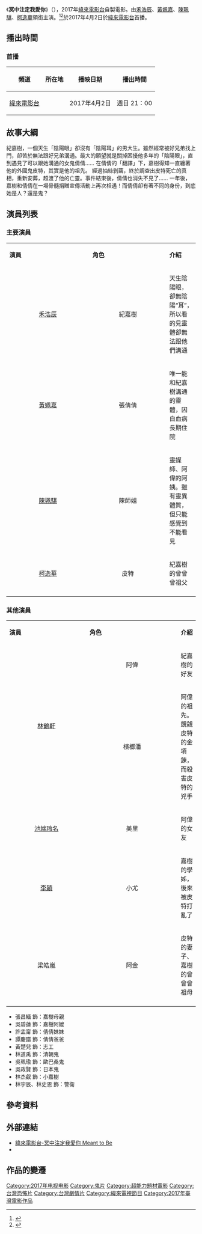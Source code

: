 {{noteTA
|1=zh-hans:冥中注定我爱你; zh-hant:冥中注定我愛你;}}
{{Distinguish|命中注定我愛你}}
{{電視節目資訊框
| 名稱       = 冥中注定我愛你
| 原名       = Meant to Be
| show_name_2 = 紅毛鬼上身
| 圖片       = 
| 圖說       = 
| 類型       = 劇情片（電視電影）
| 原創       = 
| 編劇       = [[許立達|許立達]]<br/>許肇玲
| 導演       = [[許立達|許立達]]  
| 主持       = 
| 演出       = [[布魯斯_(藝人)|禾浩辰]]<br/>[[黃姵嘉|黃姵嘉]]<br/>[[陳珮騏|陳珮騏]]<br/>[[柯逸華|柯逸華]]
| 配音       = 
| 旁白       = [[布魯斯_(藝人)|禾浩辰]]
| 主題曲     = 
| 片頭曲     = 
| 片尾曲     = 
| 作曲       = 
| 國家       = {{ROC-TW}}
| 語言       = [[國語|國語]]
| 集數       = 1集
| 每集列表   = 
| 執行製片   = 
| 製作人     = 唐在揚<br />林添貴
| 監製       = 辛建忠
| 副製片人   = 
| 共同製片人 = 
| 製作公司   = 緯來電視網股份有限公司<br />興揚電影有限公司
| 編審       = 
| 剪輯       =
| 外景       = 
| 攝影       = 
| runtime    = 86分鐘
| 頻道       = 
| 電視網     = 
| 電視台     = [[緯來電影台|緯來電影台]]
| 視訊制式   = 
| 音訊制式   = 
| 首播國家   = {{TWN}}
| 首播地區   = 
| 播出日期   = 2017年4月2日
| 晚於       = 
| 早於       = 
| 相關劇集   = 
| 官方網站   = http://movie.videoland.com.tw/new_movie.asp?sno=LDN1919
| imdb_id    = 
}}
《'''冥中注定我愛你'''》（{{lang-en|'''''Meant to Be'''''}}），2017年[[緯來電影台|緯來電影台]]自製電影。由[[布魯斯_(藝人)|禾浩辰]]、[[黃姵嘉|黃姵嘉]]、[[陳珮騏|陳珮騏]]、[[柯逸華|柯逸華]]領銜主演。<ref>{{Cite web |url=http://ent.ltn.com.tw/news/breakingnews/2021507 |title=跳海遇鬼跟回家 陳珮騏：他想侵犯我 |accessdate=2017-04-01 |archive-date=2019-12-07 |archive-url=https://web.archive.org/web/20191207111257/https://ent.ltn.com.tw/news/breakingnews/2021507 |dead-url=no }}</ref><ref>{{Cite web |url=http://www.nownews.com/n/2017/03/24/2454427 |title=布魯斯「樹咚」索吻黃姵嘉　能脫就脫濕成一片 |accessdate=2017-04-01 |archive-date=2017-04-02 |archive-url=https://web.archive.org/web/20170402084519/http://www.nownews.com/n/2017/03/24/2454427 |dead-url=no }}</ref>於2017年4月2日於[[緯來電影台|緯來電影台]]首播。

== 播出時間 ==
{{Note24hUTC+8}}
===首播===
{| class="wikitable" 
|- 
!頻道||所在地||播映日期||播出時間
|- 
|[[緯來電影台|緯來電影台]]||{{TWN}}||2017年4月2日||週日 21：00
|}

==故事大綱==
紀嘉樹，一個天生「陰陽眼」卻沒有「陰陽耳」的男大生。雖然經常被好兄弟找上門，卻苦於無法跟好兄弟溝通。最大的願望就是關掉困擾他多年的「陰陽眼」，直到遇見了可以跟她溝通的女鬼倩倩…… 在倩倩的「翻譯」下，嘉樹得知一直纏著他的外國鬼皮特，其實是他的祖先。 經過抽絲剝繭，終於調查出皮特死亡的真相，重新安葬，超渡了他的亡靈。事件結束後，倩倩也消失不見了…… 一年後，嘉樹和倩倩在一場骨髓捐贈宣傳活動上再次相遇！而倩倩卻有著不同的身份，到底她是人？還是鬼？ 

== 演員列表 ==
=== 主要演員 ===
{|class="wikitable" width="65%"
|- style="background:green; color:snow" align=center 
|width="8%"|'''演員''' || width="9%"|'''角色''' || width="46%"|'''介紹'''
|-
|<center>[[布魯斯_(藝人)|禾浩辰]]||<center>紀嘉樹||天生陰陽眼，卻無陰陽“耳”，所以看的見靈體卻無法跟他們溝通
|-
|<center>[[黃姵嘉|黃姵嘉]]||<center>張倩倩||唯一能和紀嘉樹溝通的靈體，因白血病長期住院
|-
|<center>[[陳珮騏|陳珮騏]]||<center>陳師姐||靈媒師、阿偉的阿姨。雖有靈異體質，但只能感覺到不能看見
|-
|<center>[[柯逸華|柯逸華]]||<center>皮特||紀嘉樹的曾曾曾祖父
|-
|}

=== 其他演員 ===
{|class="wikitable" width="56%"
|- style="background:green; color:snow" align=center 
|width="8%"|'''演員''' || width="9%"|'''角色''' || width="25%"|'''介紹'''
|-
| rowspan="2" |<center>[[林鶴軒|林鶴軒]]
|<center>阿偉||紀嘉樹的好友
|-
|<center>檳榔潘||阿偉的祖先。覬覦皮特的金項鍊，而殺害皮特的兇手
|-
|<center>[[池端玲名|池端玲名]]||<center>美里||阿偉的女友
|-
|<center>[[李穎_(台灣演員)|李穎]]||<center>小尤||嘉樹的學姊，後來被皮特打亂了
|-
|<center>梁皓嵐||<center>阿金||皮特的妻子、嘉樹的曾曾曾祖母
|-
|}
*張昌緬 飾：嘉樹母親
*吳碧蓮 飾：嘉樹阿嬤
*許孟甯 飾：倩倩妹妹
*譚慶譜 飾：倩倩爸爸
*黃楚兒 飾：志工
*林道禹 飾：清朝鬼
*吳珮瑜 飾：歐巴桑鬼
*吳政賢 飾：日本鬼
*林杰叡 飾：小嘉樹
*林宇辰、林史恩 飾：警衛

== 參考資料 ==
{{reflist}}

== 外部連結 ==
*[http://movie.videoland.com.tw/new_movie.asp?sno=LDN1919 緯來電影台-冥中注定我愛你 Meant to Be] {{Wayback|url=http://movie.videoland.com.tw/new_movie.asp?sno=LDN1919 |date=20191006165334 }}
* {{Facebook|vlmoviefans|緯來電影台}}

== 作品的變遷 ==
{{電視節目的變遷
|電視台={{flagicon|Taiwan}} [[緯來電影台|緯來電影台]]
|播放檔次=周日21：00
|節目名稱=冥中注定我愛你<br />（2017年4月2日）
|上一節目=[[我的禮物|我的禮物]]<br />（2017年1月22日）
|下一節目=[[胸性大發|胸性大發]]<br />（2017年7月16日）
}}
[[Category:2017年电视电影|Category:2017年电视电影]]
[[Category:鬼片|Category:鬼片]]
[[Category:超能力題材電影|Category:超能力題材電影]]
[[Category:台灣恐怖片|Category:台灣恐怖片]]
[[Category:台灣劇情片|Category:台灣劇情片]]
[[Category:緯來電視節目|Category:緯來電視節目]]
[[Category:2017年臺灣電影作品|Category:2017年臺灣電影作品]]